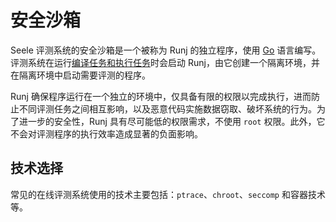 # 安全沙箱

Seele 评测系统的安全沙箱是一个被称为 Runj 的独立程序，使用 [Go](https://go.dev/) 语言编写。评测系统在运行[编译任务和执行任务](/tasks/judge)时会启动 Runj，由它创建一个隔离环境，并在隔离环境中启动需要评测的程序。

Runj 确保程序运行在一个独立的环境中，仅具备有限的权限以完成执行，进而防止不同评测任务之间相互影响，以及恶意代码实施数据窃取、破坏系统的行为。为了进一步的安全性，Runj
具有尽可能低的权限需求，不使用 `root` 权限。此外，它不会对评测程序的执行效率造成显著的负面影响。

## 技术选择

常见的在线评测系统使用的技术主要包括：`ptrace`、`chroot`、`seccomp` 和容器技术等。

